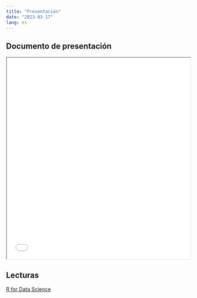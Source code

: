 ---
title: "Presentación"
date: "2023-03-17"
lang: es
---

## Documento de presentación
 
<iframe src=/slides/00-presentacion/00-presentacion.html height="550" width=100% allowfullscreen="true">
</iframe> 


## Lecturas

[R for Data Science](https://es.r4ds.hadley.nz/introducci%C3%B3n.html)
